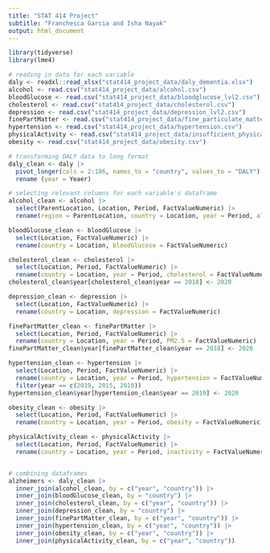 ```yaml
---
title: "STAT 414 Project"
subtitle: "Franchesca Garcia and Isha Nayak"
output: html_document
---
```


```r
library(tidyverse)
library(lme4)
```

```r

# reading in data for each variable
daly <- readxl::read_xlsx("stat414_project_data/daly_dementia.xlsx")
alcohol <- read.csv("stat414_project_data/alcohol.csv")
bloodGlucose <- read.csv("stat414_project_data/bloodglucose_lvl2.csv")
cholesterol <- read.csv("stat414_project_data/cholesterol.csv")
depression <- read.csv("stat414_project_data/depression_lvl2.csv")
finePartMatter <- read.csv("stat414_project_data/fine_particulate_matter.csv")
hypertension <- read.csv("stat414_project_data/hypertension.csv")
physicalActivity <- read.csv("stat414_project_data/insufficient_physical_activity.csv")
obesity <- read.csv("stat414_project_data/obesity.csv")

```

```r

# transforming DALY data to long format
daly_clean <- daly |>
  pivot_longer(cols = 2:186, names_to = "country", values_to = "DALY") |>
  rename (year = Yeaer)

# selecting relevant columns for each variable's dataframe
alcohol_clean <- alcohol |>
  select(ParentLocation, Location, Period, FactValueNumeric) |>
  rename(region = ParentLocation, country = Location, year = Period, alcohol = FactValueNumeric)

bloodGlucose_clean <- bloodGlucose |>
  select(Location, FactValueNumeric) |>
  rename(country = Location, bloodGlucose = FactValueNumeric)

cholesterol_clean <- cholesterol |>
  select(Location, Period, FactValueNumeric) |>
  rename(country = Location, year = Period, cholesterol = FactValueNumeric)
cholesterol_clean$year[cholesterol_clean$year == 2018] <- 2020

depression_clean <- depression |>
  select(Location, FactValueNumeric) |>
  rename(country = Location, depression = FactValueNumeric)

finePartMatter_clean <- finePartMatter |>
  select(Location, Period, FactValueNumeric) |>
  rename(country = Location, year = Period, PM2.5 = FactValueNumeric)
finePartMatter_clean$year[finePartMatter_clean$year == 2018] <- 2020

hypertension_clean <- hypertension |>
  select(Location, Period, FactValueNumeric) |>
  rename(country = Location, year = Period, hypertension = FactValueNumeric) |>
  filter(year == c(2019, 2015, 2010))
hypertension_clean$year[hypertension_clean$year == 2019] <- 2020

obesity_clean <- obesity |>
  select(Location, Period, FactValueNumeric) |>
  rename(country = Location, year = Period, obesity = FactValueNumeric)

physicalActivity_clean <- physicalActivity |>
  select(Location, Period, FactValueNumeric) |>
  rename(country = Location, year = Period, inactivity = FactValueNumeric)


# combining dataframes
alzheimers <- daly_clean |>
  inner_join(alcohol_clean, by = c("year", "country")) |>
  inner_join(bloodGlucose_clean, by = "country") |>
  inner_join(cholesterol_clean, by = c("year", "country")) |>
  inner_join(depression_clean, by = "country") |>
  inner_join(finePartMatter_clean, by = c("year", "country")) |>
  inner_join(hypertension_clean, by = c("year", "country")) |>
  inner_join(obesity_clean, by = c("year", "country")) |>
  inner_join(physicalActivity_clean, by = c("year", "country"))

```

